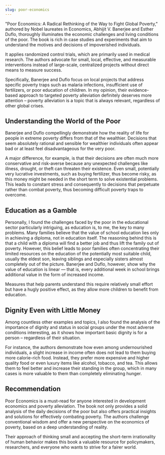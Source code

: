 ```yaml
---
slug: poor-economics
---
```


"Poor Economics: A Radical Rethinking of the Way to Fight Global Poverty," authored by Nobel laureates in Economics, Abhijit V. Banerjee and Esther Duflo, thoroughly illuminates the economic challenges and living conditions of the poor. The book is rich in case studies and experiments that aim to understand the motives and decisions of impoverished individuals.

It applies randomized control trials, which are primarily used in medical research. The authors advocate for small, local, effective, and measurable interventions instead of large-scale, centralized projects without direct means to measure success.

Specifically, Banerjee and Duflo focus on local projects that address specific poverty traps such as malaria infections, insufficient use of fertilizers, or poor education of children. In my opinion, their evidence-based approach to targeted poverty alleviation definitely deserves more attention – poverty alleviation is a topic that is always relevant, regardless of other global crises.

## Understanding the World of the Poor
Banerjee and Duflo compellingly demonstrate how the reality of life for people in extreme poverty differs from that of the wealthier. Decisions that seem absolutely rational and sensible for wealthier individuals often appear bad or at least feel disadvantageous for the very poor.

A major difference, for example, is that their decisions are often much more conservative and risk-averse because any unexpected challenges like illness, drought, or theft can threaten their existence. Even small, potentially very lucrative investments, such as buying fertilizer, thus become risky, as this money might be needed in the short term to solve existential problems. This leads to constant stress and consequently to decisions that perpetuate rather than combat poverty, thus becoming difficult poverty traps to overcome.

## Education as a Gamble
Personally, I found the challenges faced by the poor in the educational sector particularly intriguing, as education is, to me, the key to many problems. Many families believe that the value of school education lies only in achieving a diploma, not in education itself. The reasoning behind this is that a child with a diploma will find a better job and thus lift the family out of poverty. However, this belief leads to poor families often concentrating their limited resources on the education of the potentially most suitable child, usually the eldest son, leaving siblings and especially sisters almost completely out of the picture. Banerjee and Duflo, however, show why the value of education is linear — that is, every additional week in school brings additional value in the form of increased income.

Measures that help parents understand this require relatively small effort but have a hugly positive effect, as they allow more children to benefit from education.

## Dignity Even with Little Money
Among countless other examples and topics, I also found the analysis of the importance of dignity and status in social groups under the most adverse conditions interesting, as it shows how important basic dignity is for a person – regardless of their situation.

For instance, the authors demonstrate how even among undernourished individuals, a slight increase in income often does not lead to them buying more calorie-rich food. Instead, they prefer more expensive and higher quality food or even luxury items like alcohol, tobacco, and tea. This allows them to feel better and increase their standing in the group, which in many cases is more valuable to them than completely eliminating hunger.

## Recommendation
Poor Economics is a must-read for anyone interested in development economics and poverty alleviation. The book not only provides a solid analysis of the daily decisions of the poor but also offers practical insights and solutions for effectively combating poverty. The authors challenge conventional wisdom and offer a new perspective on the economics of poverty, based on a deep understanding of reality.

Their approach of thinking small and accepting the short-term irrationality of human behavior makes this book a valuable resource for policymakers, researchers, and everyone who wants to strive for a fairer world.
